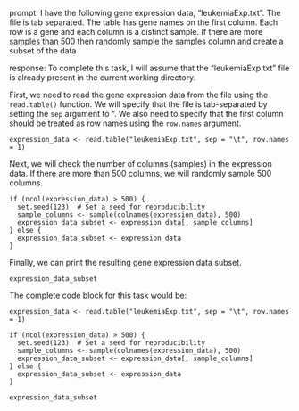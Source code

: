 prompt:
I have the following gene expression data, "leukemiaExp.txt". The file is tab separated. The table has gene names on the first column. Each row is a gene and each column is a distinct sample.  If there are more samples than 500 then randomly sample the samples column and create a subset of the data

response:
To complete this task, I will assume that the "leukemiaExp.txt" file is already present in the current working directory.

First, we need to read the gene expression data from the file using the `read.table()` function. We will specify that the file is tab-separated by setting the `sep` argument to "\t". We also need to specify that the first column should be treated as row names using the `row.names` argument.

```
expression_data <- read.table("leukemiaExp.txt", sep = "\t", row.names = 1)
```

Next, we will check the number of columns (samples) in the expression data. If there are more than 500 columns, we will randomly sample 500 columns.

```
if (ncol(expression_data) > 500) {
  set.seed(123)  # Set a seed for reproducibility
  sample_columns <- sample(colnames(expression_data), 500)
  expression_data_subset <- expression_data[, sample_columns]
} else {
  expression_data_subset <- expression_data
}
```

Finally, we can print the resulting gene expression data subset.

```
expression_data_subset
```

The complete code block for this task would be:

```
expression_data <- read.table("leukemiaExp.txt", sep = "\t", row.names = 1)

if (ncol(expression_data) > 500) {
  set.seed(123)  # Set a seed for reproducibility
  sample_columns <- sample(colnames(expression_data), 500)
  expression_data_subset <- expression_data[, sample_columns]
} else {
  expression_data_subset <- expression_data
}

expression_data_subset
```
